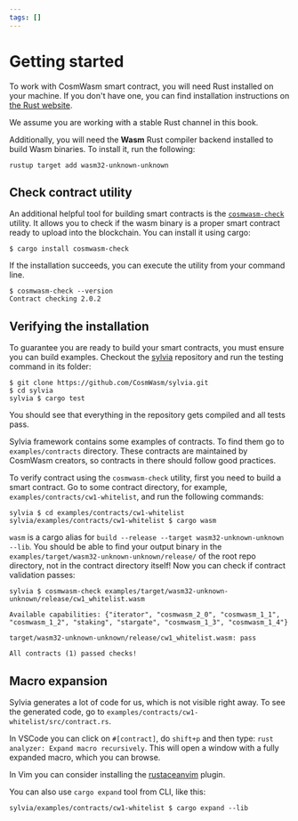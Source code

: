 ```yaml
---
tags: []
---
```


# Getting started

To work with CosmWasm smart contract, you will need Rust installed on your
machine. If you don't have one, you can find installation instructions on
[the Rust website](https://www.rust-lang.org/tools/install).

We assume you are working with a stable Rust channel in this book.

Additionally, you will need the **Wasm** Rust compiler backend installed to
build Wasm binaries. To install it, run the following:

```shell,ignore
rustup target add wasm32-unknown-unknown
```

## Check contract utility

An additional helpful tool for building smart contracts is the
[`cosmwasm-check`](https://crates.io/crates/cosmwasm-check) utility. It allows
you to check if the wasm binary is a proper smart contract ready to upload into
the blockchain. You can install it using cargo:

```shell
$ cargo install cosmwasm-check
```

If the installation succeeds, you can execute the utility from your command
line.

```shell
$ cosmwasm-check --version
Contract checking 2.0.2
```

## Verifying the installation

To guarantee you are ready to build your smart contracts, you must ensure you
can build examples. Checkout the [sylvia](https://github.com/CosmWasm/sylvia)
repository and run the testing command in its folder:

```shell
$ git clone https://github.com/CosmWasm/sylvia.git
$ cd sylvia
sylvia $ cargo test
```

You should see that everything in the repository gets compiled and all tests
pass.

Sylvia framework contains some examples of contracts. To find them go to
`examples/contracts` directory. These contracts are maintained by CosmWasm
creators, so contracts in there should follow good practices.

To verify contract using the `cosmwasm-check` utility, first you need to build a
smart contract. Go to some contract directory, for example,
`examples/contracts/cw1-whitelist`, and run the following commands:

```shell
sylvia $ cd examples/contracts/cw1-whitelist
sylvia/examples/contracts/cw1-whitelist $ cargo wasm
```

`wasm` is a cargo alias for
`build --release --target wasm32-unknown-unknown --lib`. You should be able to
find your output binary in the `examples/target/wasm32-unknown-unknown/release/`
of the root repo directory, not in the contract directory itself! Now you can
check if contract validation passes:

```shell
sylvia $ cosmwasm-check examples/target/wasm32-unknown-unknown/release/cw1_whitelist.wasm

Available capabilities: {"iterator", "cosmwasm_2_0", "cosmwasm_1_1", "cosmwasm_1_2", "staking", "stargate", "cosmwasm_1_3", "cosmwasm_1_4"}

target/wasm32-unknown-unknown/release/cw1_whitelist.wasm: pass

All contracts (1) passed checks!
```

## Macro expansion

Sylvia generates a lot of code for us, which is not visible right away. To see
the generated code, go to `examples/contracts/cw1-whitelist/src/contract.rs`.

In VSCode you can click on `#[contract]`, do `shift+p` and then type:
`rust analyzer: Expand macro recursively`. This will open a window with a fully
expanded macro, which you can browse.

In Vim you can consider installing the
[rustaceanvim](https://github.com/mrcjkb/rustaceanvim) plugin.

You can also use `cargo expand` tool from CLI, like this:

```shell
sylvia/examples/contracts/cw1-whitelist $ cargo expand --lib
```
